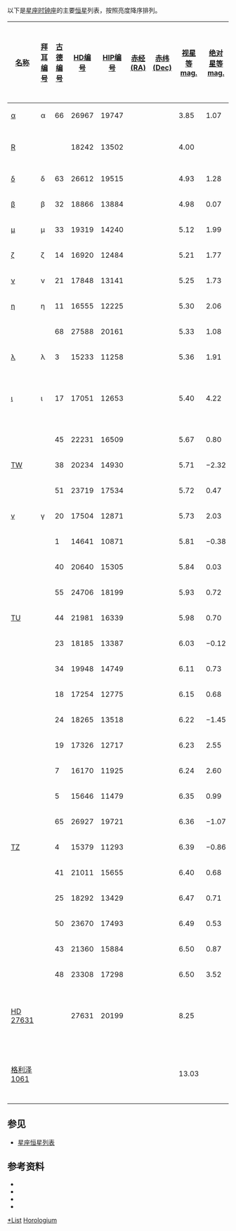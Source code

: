 以下是[[星座|星座]][[时钟座|时钟座]]的主要[[恒星|恒星]]列表，按照亮度降序排列。

{| class="wikitable sortable"
|-
! width="85" | [[恒星命名|名称]]
! [[拜耳命名法|拜耳编号]]
! [[古德命名法|古德编号]]
! [[HD星表|HD编号]]
! [[依巴谷星表|HIP编号]]
! [[赤经|赤经(RA)]]
! [[赤纬|赤纬(Dec)]]
! [[视星等|视星等<br />mag.]]
! [[绝对星等|绝对星等<br />mag.]]
! [[恒星距离|距离]] ([[光年|光年]])
! [[恒星分类|光谱类型]]
! 英文名、其他名称及注释
|-
| [[时钟座α|α]] || α || 66 || 26967 || 19747 || {{RA|04|14|00.08}} || {{DEC|−42|17|37.9}} || 3.85 || 1.07 || 117 || K1III ||
|-
| [[时钟座R|R]] ||  ||  || 18242 || 13502 || {{RA|02|53|52.90}} || {{DEC|−49|53|25}} || 4.00 ||  || 1004 || M7IIIe ||style="text-align:left;" |[[米拉變星|米拉變星]]
|-
| [[时钟座δ|δ]] || δ || 63 || 26612 || 19515 || {{RA|04|10|50.43}} || {{DEC|−41|59|37.5}} || 4.93 || 1.28 || 175 || A9V ||
|-
| [[时钟座β|β]] || β || 32 || 18866 || 13884 || {{RA|02|58|47.77}} || {{DEC|−64|04|16.7}} || 4.98 || 0.07 || 313 || A5III ||
|-
| [[时钟座μ|μ]] || μ || 33 || 19319 || 14240 || {{RA|03|03|36.90}} || {{DEC|−59|44|15.4}} || 5.12 || 1.99 || 138 || F0IV ||
|-
| [[时钟座ζ|ζ]] || ζ || 14 || 16920 || 12484 || {{RA|02|40|39.58}} || {{DEC|−54|32|59.7}} || 5.21 || 1.77 || 159 || F4IV ||
|-
| [[时钟座ν|ν]] || ν || 21 || 17848 || 13141 || {{RA|02|49|01.37}} || {{DEC|−62|48|23.7}} || 5.25 || 1.73 || 165 || A2V ||
|-
| [[时钟座η|η]] || η || 11 || 16555 || 12225 || {{RA|02|37|24.26}} || {{DEC|−52|32|35.1}} || 5.30 || 2.06 || 145 || A6V ||
|-
| ||  || 68 || 27588 || 20161 || {{RA|04|19|16.65}} || {{DEC|−44|16|04.2}} || 5.33 || 1.08 || 231 || K2III ||
|-
| [[时钟座λ|λ]] || λ || 3 || 15233 || 11258 || {{RA|02|24|53.99}} || {{DEC|−60|18|41.9}} || 5.36 || 1.91 || 160 || F2III ||
|-
| [[时钟座ι|ι]] || ι || 17 || 17051 || 12653 || {{RA|02|42|33.16}} || {{DEC|−50|48|03.0}} || 5.40 || 4.22 || 56 || G3IV || style="text-align:left;" | 有一颗[[太陽系外行星|行星]] ([[时钟座ιb|b]])
|-
| ||  || 45 || 22231 || 16509 || {{RA|03|32|34.72}} || {{DEC|−50|22|43.9}} || 5.67 || 0.80 || 307 || K3III ||
|-
| [[时钟座TW|TW]]||  || 38 || 20234 || 14930 || {{RA|03|12|33.14}} || {{DEC|−57|19|17.7}} || 5.71 || −2.32 || 1315 || C5II ||
|-
| ||  || 51 || 23719 || 17534 || {{RA|03|45|15.88}} || {{DEC|−47|21|34.0}} || 5.72 || 0.47 || 365 || K1III ||
|-
| [[时钟座γ|γ]] || γ || 20 || 17504 || 12871 || {{RA|02|45|27.45}} || {{DEC|−63|42|16.3}} || 5.73 || 2.03 || 179 || G8III/IV ||
|-
| ||  || 1 || 14641 || 10871 || {{RA|02|19|54.25}} || {{DEC|−55|56|41.4}} || 5.81 || −0.38 || 564 || K5III ||
|-
| ||  || 40 || 20640 || 15305 || {{RA|03|17|26.60}} || {{DEC|−47|45|06.3}} || 5.84 || 0.03 || 473 || K2III ||
|-
| ||  || 55 || 24706 || 18199 || {{RA|03|53|33.30}} || {{DEC|−46|53|36.9}} || 5.93 || 0.72 || 360 || K3III ||
|-
| [[时钟座TU|TU]]||  || 44 || 21981 || 16339 || {{RA|03|30|36.90}} || {{DEC|−47|22|30.6}} || 5.98 || 0.70 || 370 || A2V ||
|-
| ||  || 23 || 18185 || 13387 || {{RA|02|52|18.95}} || {{DEC|−62|54|34.6}} || 6.03 || −0.12 || 553 || K1III ||
|-
| ||  || 34 || 19948 || 14749 || {{RA|03|10|27.24}} || {{DEC|−48|44|02.7}} || 6.11 || 0.73 || 388 || K1III ||
|-
| ||  || 18 || 17254 || 12775 || {{RA|02|44|10.60}} || {{DEC|−52|34|14.0}} || 6.15 || 0.68 || 404 || A2V ||
|-
| ||  || 24 || 18265 || 13518 || {{RA|02|54|06.47}} || {{DEC|−50|52|17.1}} || 6.22 || −1.45 || 1113 || K4III ||
|-
| ||  || 19 || 17326 || 12717 || {{RA|02|43|26.47}} || {{DEC|−66|42|50.6}} || 6.23 || 2.55 || 178 || F5V ||
|-
| ||  || 7 || 16170 || 11925 || {{RA|02|33|54.62}} || {{DEC|−51|05|36.6}} || 6.24 || 2.60 || 174 || F6V ||
|-
| ||  || 5 || 15646 || 11479 || {{RA|02|28|04.34}} || {{DEC|−64|17|59.2}} || 6.35 || 0.99 || 385 || A0V ||
|-
| ||  || 65 || 26927 || 19721 || {{RA|04|13|35.71}} || {{DEC|−40|21|28.2}} || 6.36 || −1.07 || 1000 || K3III ||
|-
| [[时钟座TZ|TZ]]||  || 4 || 15379 || 11293 || {{RA|02|25|26.48}} || {{DEC|−66|29|38.5}} || 6.39 || −0.86 || 921 || M5III ||
|-
| ||  || 41 || 21011 || 15655 || {{RA|03|21|33.43}} || {{DEC|−47|46|35.9}} || 6.40 || 0.68 || 453 || K0III ||
|-
| ||  || 25 || 18292 || 13429 || {{RA|02|52|54.65}} || {{DEC|−65|27|18.9}} || 6.47 || 0.71 || 463 || K0/K1III ||
|-
| ||  || 50 || 23670 || 17493 || {{RA|03|44|50.47}} || {{DEC|−48|03|40.0}} || 6.49 || 0.53 || 508 || G8/K0III ||
|-
| ||  || 43 || 21360 || 15884 || {{RA|03|24|36.21}} || {{DEC|−51|03|45.7}} || 6.50 || 0.87 || 435 || A0V ||
|-
| ||  || 48 || 23308 || 17298 || {{RA|03|42|09.92}} || {{DEC|−45|57|28.5}} || 6.50 || 3.52 || 128 || F8V ||
|-
| [[HD_27631|HD 27631]] ||  ||  || 27631 || 20199 || {{RA|04|19|45}} || {{DEC|-41|57|37}} || 8.25 ||  || 148 || G3IV || style="text-align:left;" | 有一颗[[太陽系外行星|行星]] ([[HD_27631_b|b]])
|-
| [[格利泽1061|格利泽1061]] ||  ||  ||  ||  || {{RA|03|35|59.64}} || {{DEC|−44|30|46.2}} || 13.03 ||  || 12 || M5.5 || style="text-align:left;" | 近距离[[紅矮星|紅矮星]]
|}

==参见==
*[[星座恒星列表|星座恒星列表]]

==参考资料==
*{{cite web
 |last=ESA 
 |authorlink=European Space Agency 
 |title=The Hipparcos and Tycho Catalogues 
 |date=1997年 
 |url=http://cdsweb.u-strasbg.fr/viz-bin/Cat?I/239 
 |accessdate=2006-12-26 
 |deadurl=yes 
 |archiveurl=https://web.archive.org/web/20061207064205/http://cdsweb.u-strasbg.fr/viz-bin/Cat?I%2F239 
 |archivedate=2006-12-07 
}}
*{{cite web
 |last=Kostjuk 
 |first=N. D. 
 |title=HD-DM-GC-HR-HIP-Bayer-Flamsteed Cross Index 
 |date=2002年 
 |url=http://cdsweb.u-strasbg.fr/viz-bin/Cat?IV/27 
 |accessdate=2006-12-26 
 |deadurl=yes 
 |archiveurl=https://web.archive.org/web/20061124230929/http://cdsweb.u-strasbg.fr/viz-bin/Cat?IV%2F27 
 |archivedate=2006-11-24 
}}
*{{cite web
 |last=Roman 
 |first=N. G. 
 |title=Identification of a Constellation from a Position 
 |date=1987年 
 |url=http://cdsweb.u-strasbg.fr/viz-bin/Cat?VI/42 
 |accessdate=2006-12-26 
 |deadurl=yes 
 |archiveurl=https://web.archive.org/web/20061124141224/http://cdsweb.u-strasbg.fr/viz-bin/Cat?VI%2F42 
 |archivedate=2006-11-24 
}}
*{{cite web
 |last=Gould 
 |first=B. A. 
 |title=Uranometria Argentina 
 |publisher=Reprinted and updated by Pilcher, F 
 |url=http://www.uranometriaargentina.com/ 
 |accessdate=2010-07-16 
 |deadurl=yes 
 |archiveurl=https://web.archive.org/web/20120227032716/http://www.uranometriaargentina.com/ 
 |archivedate=2012-02-27 
}}
{{Lists of stars by constellation}}
{{Stars of Horologium}}

[[Category:時鐘座|*List]]
[[Category:星座恒星列表|Horologium]]